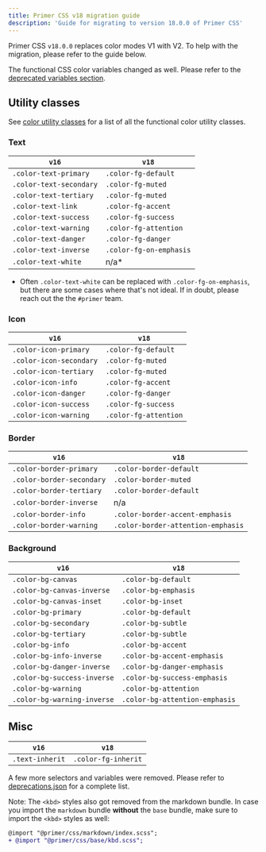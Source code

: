 ```yaml
---
title: Primer CSS v18 migration guide
description: 'Guide for migrating to version 18.0.0 of Primer CSS'
---
```


Primer CSS `v18.0.0` replaces color modes V1 with V2. To help with the migration, please refer to the guide below.

<Note>
  The functional CSS color variables changed as well. Please refer to the <a href="https://primer.style/primitives/colors#deprecated-variables">deprecated variables section</a>.
</Note>

## Utility classes

See [color utility classes](/utilities/colors) for a list of all the functional color utility classes.

### Text

| `v16`                   | `v18`                   |
| ----------------------- | ------------------------|
| `.color-text-primary`   | `.color-fg-default`     |
| `.color-text-secondary` | `.color-fg-muted`       |
| `.color-text-tertiary`  | `.color-fg-muted`      |
| `.color-text-link`      | `.color-fg-accent`      |
| `.color-text-success`   | `.color-fg-success`     |
| `.color-text-warning`   | `.color-fg-attention`   |
| `.color-text-danger`    | `.color-fg-danger`      |
| `.color-text-inverse`   | `.color-fg-on-emphasis` |
| `.color-text-white`     | n/a*                    |

* Often `.color-text-white` can be replaced with `.color-fg-on-emphasis`, but there are some cases where that's not ideal. If in doubt, please reach out the the `#primer` team.

### Icon

| `v16`                   | `v18`                 |
| ----------------------- | --------------------- |
| `.color-icon-primary`   | `.color-fg-default`   |
| `.color-icon-secondary` | `.color-fg-muted`     |
| `.color-icon-tertiary`  | `.color-fg-muted`     |
| `.color-icon-info`      | `.color-fg-accent`    |
| `.color-icon-danger`    | `.color-fg-danger`    |
| `.color-icon-success`   | `.color-fg-success`   |
| `.color-icon-warning`   | `.color-fg-attention` |

### Border

| `v16`                     | `v18`                              |
| ------------------------- | ---------------------------------- |
| `.color-border-primary`   | `.color-border-default`            |
| `.color-border-secondary` | `.color-border-muted`              |
| `.color-border-tertiary`  | `.color-border-default`            |
| `.color-border-inverse`   | n/a                                |
| `.color-border-info`      | `.color-border-accent-emphasis`    |
| `.color-border-warning`   | `.color-border-attention-emphasis` |

### Background

| `v16`                       | `v18`                          |
| --------------------------- | ------------------------------ |
| `.color-bg-canvas`          | `.color-bg-default`            |
| `.color-bg-canvas-inverse`  | `.color-bg-emphasis`           |
| `.color-bg-canvas-inset`    | `.color-bg-inset`              |
| `.color-bg-primary`         | `.color-bg-default`            |
| `.color-bg-secondary`       | `.color-bg-subtle`             |
| `.color-bg-tertiary`        | `.color-bg-subtle`             |
| `.color-bg-info`            | `.color-bg-accent`             |
| `.color-bg-info-inverse`    | `.color-bg-accent-emphasis`    |
| `.color-bg-danger-inverse`  | `.color-bg-danger-emphasis`    |
| `.color-bg-success-inverse` | `.color-bg-success-emphasis`   |
| `.color-bg-warning`         | `.color-bg-attention`          |
| `.color-bg-warning-inverse` | `.color-bg-attention-emphasis` |

## Misc

| `v16`                       | `v18`                          |
| --------------------------- | ------------------------------ |
| `.text-inherit`             | `.color-fg-inherit`            |

A few more selectors and variables were removed. Please refer to [deprecations.json](https://github.com/primer/css/blob/main/src/deprecations.json) for a complete list.

Note: The `<kbd>` styles also got removed from the markdown bundle. In case you import the `markdown` bundle **without** the `base` bundle, make sure to import the `<kbd>` styles as well:

```diff
@import "@primer/css/markdown/index.scss";
+ @import "@primer/css/base/kbd.scss";
```
